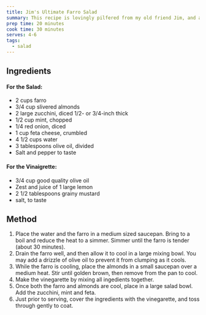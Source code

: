 ```yaml
---
title: Jim's Ultimate Farro Salad
summary: This recipe is lovingly pilfered from my old friend Jim, and adapted from the awesome salad at Fancy Hank's.
prep time: 20 minutes
cook time: 30 minutes
serves: 4-6
tags:
  - salad
---
```


## Ingredients

#### For the Salad:

- 2 cups farro
- 3/4 cup slivered almonds
- 2 large zucchini, diced 1/2- or 3/4-inch thick
- 1/2 cup mint, chopped
- 1/4 red onion, diced
- 1 cup feta cheese, crumbled
- 4 1/2 cups water
- 3 tablespoons olive oil, divided
- Salt and pepper to taste

#### For the Vinaigrette:

- 3/4 cup good quality olive oil
- Zest and juice of 1 large lemon
- 2 1/2 tablespoons grainy mustard
- salt, to taste

## Method

1. Place the water and the farro in a medium sized saucepan. Bring to a boil and reduce the heat to a simmer. Simmer until the farro is tender (about 30 minutes).
2. Drain the farro well, and then allow it to cool in a large mixing bowl. You may add a drizzle of olive oil to prevent it from clumping as it cools.
3. While the farro is cooling, place the almonds in a small saucepan over a medium heat. Stir until golden brown, then remove from the pan to cool.
4. Make the vinegarette by mixing all ingedients together.
5. Once both the farro and almonds are cool, place in a large salad bowl. Add the zucchini, mint and feta.
6. Just prior to serving, cover the ingredients with the vinegarette, and toss through gently to coat.
